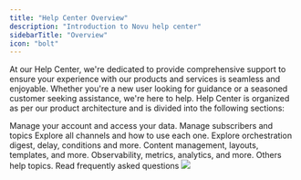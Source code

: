 ```yaml
---
title: "Help Center Overview"
description: "Introduction to Novu help center"
sidebarTitle: "Overview"
icon: "bolt"
---
```


At our Help Center, we're dedicated to provide comprehensive support to ensure your experience with our products and services is seamless and enjoyable. Whether you're a new user looking for guidance or a seasoned customer seeking assistance, we're here to help. Help Center is organized as per our product architecture and is divided into the following sections:

<CardGroup cols={2}>
  <Card
    title="Account Management"
    color="#BC002C"
    href="/help/account-management"
    icon="user"
  >
    Manage your account and access your data.
  </Card>
  <Card
    title="User Management"
    color="#F7DF1E"
    href="/help/user-management"
    icon="users"
  >
    Manage subscribers and topics
  </Card>
  <Card title="Channels" color="#00D7FE" href="/help/channels" icon="bars">
    Explore all channels and how to use each one.
  </Card>
  <Card
    title="Orchestration"
    color="#47BA87"
    href="/help/orchestration"
    icon="screwdriver-wrench"
  >
    Explore orchestration digest, delay, conditions and more.
  </Card>
  <Card
    title="Content Management"
    color="#F7DF1E"
    href="/help/content-management"
    icon="file-pen"
  >
    Content management, layouts, templates, and more.
  </Card>
  <Card
    title="Observability"
    color="#dc2626"
    href="/help/observability"
    icon="magnifying-glass"
  >
    Observability, metrics, analytics, and more.
  </Card>
  <Card title="Others" color="#47BA87" href="/help/others" icon="crystal-ball">
    Others help topics.
  </Card>
  <Card title="FAQs" color="#00D7FE" href="/help/faq" icon="comment">
    Read frequently asked questions
  </Card>
</CardGroup>

<Frame caption="Product Architecture">
  <img src="/images/help/overview/product-architecture.jpg" />
</Frame>
